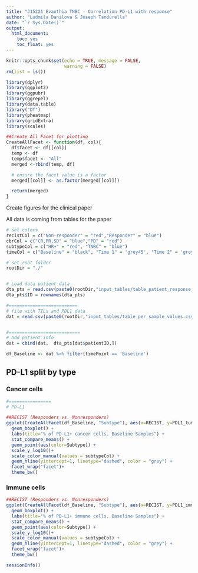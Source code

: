 ---
title: "J15221 Evanthia TNBC - Correlation PD-L1 with response"
author: "Ludmila Danilova & Joseph Tandurella"
date: "`r Sys.Date()`"
output:
  html_document:
    toc: yes
    toc_float: yes
---

```{r setup, include=FALSE}
knitr::opts_chunk$set(echo = TRUE, message = FALSE,
                      warning = FALSE)
rm(list = ls())

library(dplyr)
library(ggplot2)
library(ggpubr)
library(ggrepel)
library(data.table)
library("DT")
library(pheatmap)
library(gridExtra)
library(scales)

##Create All Facet for plotting
CreateAllFacet <- function(df, col){
  df$facet <- df[[col]]
  temp <- df
  temp$facet <- "All"
  merged <-rbind(temp, df)

  # ensure the facet value is a factor
  merged[[col]] <- as.factor(merged[[col]])

  return(merged)
}


```

Create figures for the clinical paper

All data is coming from tables for the paper


```{r  fig.width = 10}
# set colors
recistCol = c("Non-responder" = "red","Responder" = "blue")
cbrCol = c("CR,PR,SD" = "blue","PD" = "red")
subtypeCol = c("HR+" = "red", "TNBC" = "blue")
timeCol = c("Baseline" = "black", "Time 1" = 'grey45', "Time 2" = 'grey75')

# set root folder
rootDir = "./"


# Load data patient data
dta_pts = read.csv(paste0(rootDir,"input_tables/table_patient_response_OS.csv"), row.names = 1)
dta_pts$ID = rownames(dta_pts)

#==========================
# file with TILs and PDL1 data
dat = read.csv(paste0(rootDir,"input_tables/table_per_sample_values.csv"))


#===========================
# add patient info 
dat = cbind(dat,  dta_pts[dat$patientID,])

df_Baseline <- dat %>% filter(timePoint == 'Baseline')

```


## PD-L1 split by type

### Cancer cells

```{r fig.width = 10}

#================
# PD-L1

##RECIST (Responders vs. Nonresponders)
ggplot(CreateAllFacet(df_Baseline, "Subtype"), aes(x=RECIST, y=PDL1_tumor)) + 
  geom_boxplot() + 
  labs(title="% of PD-L1+ cancer cells. Baseline Samples") + 
  stat_compare_means() + 
  geom_point(aes(color=Subtype)) + 
  scale_y_log10()+
  scale_color_manual(values = subtypeCol) +
  geom_hline(yintercept=1, linetype="dashed", color = "grey") +
  facet_wrap("facet")+ 
  theme_bw()


```


### Immune cells

```{r  fig.width = 10}

##RECIST (Responders vs. Nonresponders)
ggplot(CreateAllFacet(df_Baseline, "Subtype"), aes(x=RECIST, y=PDL1_immune)) + 
  geom_boxplot() + 
  labs(title="% of PD-L1+ immune cells. Baseline Samples") + 
  stat_compare_means() + 
  geom_point(aes(color=Subtype)) + 
  scale_y_log10()+
  scale_color_manual(values = subtypeCol) +
  geom_hline(yintercept=1, linetype="dashed", color = "grey") +
  facet_wrap("facet")+ 
  theme_bw()

```

```{r}
sessionInfo()
```



